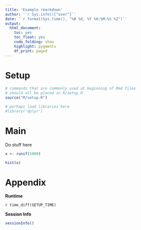 ```yaml
---
title: 'Example rmarkdown'
author: '`r Sys.info()["user"]`'
date: '`r format(Sys.time(), "%B %d, %Y %H:%M:%S %Z")`'
output:
  html_document: 
    toc: yes
    toc_float: yes
    code_folding: show
    highlight: pygments
    df_print: paged
---
```


# Setup
```r
# commands that are commonly used at beginning of Rmd files 
# should all be placed in R/setup.R
source("R/setup.R")

# perhaps load libraries here
#library('dplyr')
```

# Main

Do stuff here
```r
x <- runif(1000)
```

```r
hist(x)
```

# Appendix

**Runtime**

`r time_diff(SETUP_TIME)`

**Session Info**

```r
sessionInfo()
```
